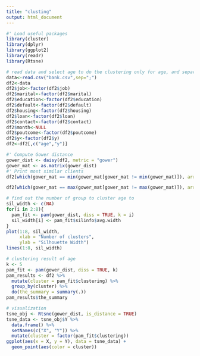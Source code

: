 ```yaml
---
title: "clusting"
output: html_document
---
```

```r
#' Load useful packages
library(cluster)
library(dplyr)
library(ggplot2)
library(readr)
library(Rtsne)
```

```r
# read data and select age to do the clustering only for age, and separate it from numerical variable to categorical variable
data<-read.csv("bank.csv",sep=";")
df2<-data
df2$job<-factor(df2$job)
df2$marital<-factor(df2$marital)
df2$education<-factor(df2$education)
df2$default<-factor(df2$default)
df2$housing<-factor(df2$housing)
df2$loan<-factor(df2$loan)
df2$contact<-factor(df2$contact)
df2$month<-NULL
df2$poutcome<-factor(df2$poutcome)
df2$y<-factor(df2$y)
df2<-df2[,c("age","y")]
```




```r
#' Compute Gower distance
gower_dist <- daisy(df2, metric = "gower")
gower_mat <- as.matrix(gower_dist)
#' Print most similar clients
df2[which(gower_mat == min(gower_mat[gower_mat != min(gower_mat)]), arr.ind = TRUE)[1, ], ]

df2[which(gower_mat == max(gower_mat[gower_mat != max(gower_mat)]), arr.ind = TRUE)[1, ], ]

# find out the number of group to cluster age to
sil_width <- c(NA)
for(i in 2:8){  
  pam_fit <- pam(gower_dist, diss = TRUE, k = i)  
  sil_width[i] <- pam_fit$silinfo$avg.width  
}
plot(1:8, sil_width,
     xlab = "Number of clusters",
     ylab = "Silhouette Width")
lines(1:8, sil_width)
```



```r
# clustering result of age
k <- 5
pam_fit <- pam(gower_dist, diss = TRUE, k)
pam_results <- df2 %>%
  mutate(cluster = pam_fit$clustering) %>%
  group_by(cluster) %>%
  do(the_summary = summary(.))
pam_results$the_summary
```

```r
# visualization
tsne_obj <- Rtsne(gower_dist, is_distance = TRUE)
tsne_data <- tsne_obj$Y %>%
  data.frame() %>%
  setNames(c("X", "Y")) %>%
  mutate(cluster = factor(pam_fit$clustering))
ggplot(aes(x = X, y = Y), data = tsne_data) +
  geom_point(aes(color = cluster))
```


